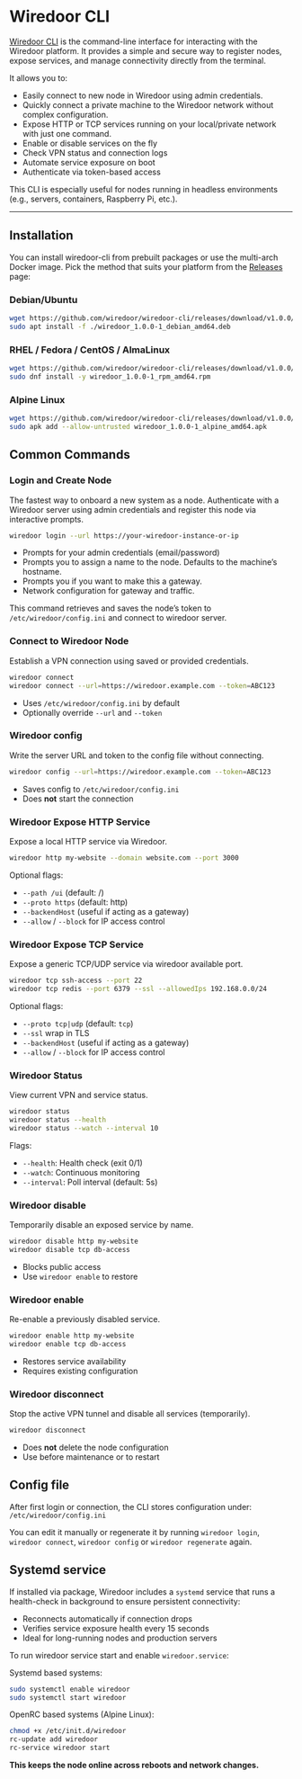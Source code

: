 # Wiredoor CLI

[Wiredoor CLI](https://github.com/wiredoor/wiredoor-cli)  is the command-line interface for interacting with the Wiredoor platform. 
It provides a simple and secure way to register nodes, expose services, and manage connectivity directly from the terminal.

It allows you to:

- Easily connect to new node in Wiredoor using admin credentials.
- Quickly connect a private machine to the Wiredoor network without complex configuration.
- Expose HTTP or TCP services running on your local/private network with just one command.
- Enable or disable services on the fly
- Check VPN status and connection logs
- Automate service exposure on boot
- Authenticate via token-based access

This CLI is especially useful for nodes running in headless environments (e.g., servers, containers, Raspberry Pi, etc.).

---

## Installation

You can install wiredoor-cli from prebuilt packages or use the multi-arch Docker image. 
Pick the method that suits your platform from the [Releases](https://github.com/wiredoor/wiredoor-cli/releases) page:

### Debian/Ubuntu

```bash
wget https://github.com/wiredoor/wiredoor-cli/releases/download/v1.0.0/wiredoor_1.0.0-1_debian_amd64.deb
sudo apt install -f ./wiredoor_1.0.0-1_debian_amd64.deb
```

### RHEL / Fedora / CentOS / AlmaLinux

```bash
wget https://github.com/wiredoor/wiredoor-cli/releases/download/v1.0.0/wiredoor_1.0.0-1_rpm_amd64.rpm
sudo dnf install -y wiredoor_1.0.0-1_rpm_amd64.rpm
```

### Alpine Linux

```bash
wget https://github.com/wiredoor/wiredoor-cli/releases/download/v1.0.0/wiredoor_1.0.0-1_alpine_amd64.apk
sudo apk add --allow-untrusted wiredoor_1.0.0-1_alpine_amd64.apk
```

## Common Commands

### Login and Create Node

The fastest way to onboard a new system as a node. Authenticate with a Wiredoor server using admin credentials and register this node via interactive prompts.

```bash
wiredoor login --url https://your-wiredoor-instance-or-ip
```

- Prompts for your admin credentials (email/password)
- Prompts you to assign a name to the node. Defaults to the machine’s hostname.
- Prompts you if you want to make this a gateway.
- Network configuration for gateway and traffic.

This command retrieves and saves the node’s token to `/etc/wiredoor/config.ini` and connect to wiredoor server.

### Connect to Wiredoor Node

Establish a VPN connection using saved or provided credentials.

```bash
wiredoor connect
wiredoor connect --url=https://wiredoor.example.com --token=ABC123
```

- Uses `/etc/wiredoor/config.ini` by default
- Optionally override `--url` and `--token`

### Wiredoor config

Write the server URL and token to the config file without connecting.

```bash
wiredoor config --url=https://wiredoor.example.com --token=ABC123
```

- Saves config to `/etc/wiredoor/config.ini`
- Does **not** start the connection

### Wiredoor Expose HTTP Service

Expose a local HTTP service via Wiredoor.

```bash
wiredoor http my-website --domain website.com --port 3000
```

Optional flags:

- `--path /ui` (default: /)
- `--proto https` (default: http)
- `--backendHost` (useful if acting as a gateway)
- `--allow` / `--block` for IP access control

### Wiredoor Expose TCP Service

Expose a generic TCP/UDP service via wiredoor available port.

```bash
wiredoor tcp ssh-access --port 22
wiredoor tcp redis --port 6379 --ssl --allowedIps 192.168.0.0/24
```

Optional flags:

- `--proto tcp|udp` (default: `tcp`)
- `--ssl` wrap in TLS
- `--backendHost` (useful if acting as a gateway)
- `--allow` / `--block` for IP access control

### Wiredoor Status

View current VPN and service status.

```bash
wiredoor status
wiredoor status --health
wiredoor status --watch --interval 10
```

Flags:

- `--health`: Health check (exit 0/1)
- `--watch`: Continuous monitoring
- `--interval`: Poll interval (default: 5s)

### Wiredoor disable

Temporarily disable an exposed service by name.

```bash
wiredoor disable http my-website
wiredoor disable tcp db-access
```

- Blocks public access
- Use `wiredoor enable` to restore

### Wiredoor enable

Re-enable a previously disabled service.

```bash
wiredoor enable http my-website
wiredoor enable tcp db-access
```

- Restores service availability
- Requires existing configuration

### Wiredoor disconnect

Stop the active VPN tunnel and disable all services (temporarily).

```bash
wiredoor disconnect
```

- Does **not** delete the node configuration
- Use before maintenance or to restart

## Config file

After first login or connection, the CLI stores configuration under: `/etc/wiredoor/config.ini`

You can edit it manually or regenerate it by running `wiredoor login`, `wiredoor connect`, `wiredoor config` or `wiredoor regenerate` again.

## Systemd service

If installed via package, Wiredoor includes a `systemd` service that runs a health-check in background to ensure persistent connectivity:

- Reconnects automatically if connection drops
- Verifies service exposure health every 15 seconds
- Ideal for long-running nodes and production servers

To run wiredoor service start and enable `wiredoor.service`:

Systemd based systems:

```bash
sudo systemctl enable wiredoor
sudo systemctl start wiredoor
```

OpenRC based systems (Alpine Linux):

```bash
chmod +x /etc/init.d/wiredoor
rc-update add wiredoor
rc-service wiredoor start
```

**This keeps the node online across reboots and network changes.**
